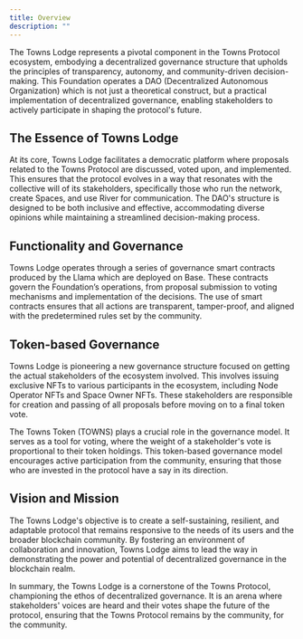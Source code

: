 ```yaml
---
title: Overview
description: ""
---
```


The Towns Lodge represents a pivotal component in the Towns Protocol ecosystem, embodying a decentralized governance structure that upholds the principles of transparency, autonomy, and community-driven decision-making. This Foundation operates a DAO (Decentralized Autonomous Organization) which is not just a theoretical construct, but a practical implementation of decentralized governance, enabling stakeholders to actively participate in shaping the protocol's future.

## The Essence of Towns Lodge

At its core, Towns Lodge facilitates a democratic platform where proposals related to the Towns Protocol are discussed, voted upon, and implemented. This ensures that the protocol evolves in a way that resonates with the collective will of its stakeholders, specifically those who run the network, create Spaces, and use River for communication. The DAO's structure is designed to be both inclusive and effective, accommodating diverse opinions while maintaining a streamlined decision-making process.

## Functionality and Governance

Towns Lodge operates through a series of governance smart contracts produced by the Llama which are deployed on Base. These contracts govern the Foundation’s operations, from proposal submission to voting mechanisms and implementation of the decisions. The use of smart contracts ensures that all actions are transparent, tamper-proof, and aligned with the predetermined rules set by the community.

## Token-based Governance

Towns Lodge is pioneering a new governance structure focused on getting the actual stakeholders of the ecosystem involved. This involves issuing exclusive NFTs to various participants in the ecosystem, including Node Operator NFTs and Space Owner NFTs. These stakeholders are responsible for creation and passing of all proposals before moving on to a final token vote.

The Towns Token (TOWNS) plays a crucial role in the governance model. It serves as a tool for voting, where the weight of a stakeholder's vote is proportional to their token holdings. This token-based governance model encourages active participation from the community, ensuring that those who are invested in the protocol have a say in its direction.

## Vision and Mission

The Towns Lodge's objective is to create a self-sustaining, resilient, and adaptable protocol that remains responsive to the needs of its users and the broader blockchain community. By fostering an environment of collaboration and innovation, Towns Lodge aims to lead the way in demonstrating the power and potential of decentralized governance in the blockchain realm.

In summary, the Towns Lodge is a cornerstone of the Towns Protocol, championing the ethos of decentralized governance. It is an arena where stakeholders' voices are heard and their votes shape the future of the protocol, ensuring that the Towns Protocol remains by the community, for the community.
